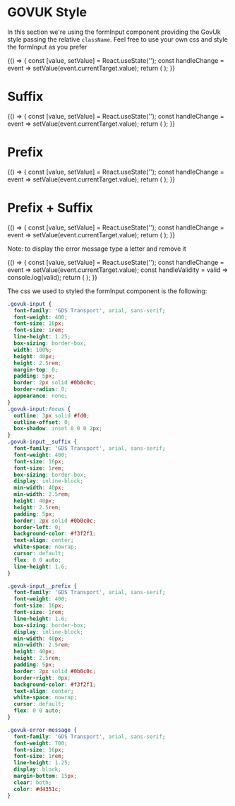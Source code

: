 
<Meta title="DCXLibrary/Form/Input/Styled" component={FormInput} />

# GOVUK Style

In this section we're using the formInput component providing the GovUk style passing the relative `className`. Feel free to use your own css and style the formInput as you prefer

<Canvas>
  <Story name="basic">
    {() => {
      const [value, setValue] = React.useState('');
      const handleChange = event => setValue(event.currentTarget.value);
      return (
        <FormInput
          name="text"
          type="text"
          inputProps={{ className: 'govuk-input' }}
          value={value}
          onChange={handleChange}
          ariaLabel="standard-input"
        />
      );
    }}
  </Story>
</Canvas>

# Suffix

<Canvas>
  <Story name="suffix">
    {() => {
      const [value, setValue] = React.useState('');
      const handleChange = event => setValue(event.currentTarget.value);
      return (
        <FormInput
          name="text0"
          type="text"
          inputClassName="govuk-input"
          value={value}
          onChange={handleChange}
          suffix={{
            properties: {
              className: "govuk-input__suffix",
              'aria-hidden': "true"
            },
            content: 'kg'
          }}
          ariaLabel="standard-input-suffix"
        />
      );
    }}
  </Story>
</Canvas>

# Prefix

<Canvas>
  <Story name="prefix">
    {() => {
      const [value, setValue] = React.useState('');
      const handleChange = event => setValue(event.currentTarget.value);
      return (
        <FormInput
          name="text2"
          type="text"
          inputClassName="govuk-input"
          value={value}
          onChange={handleChange}
          prefix={{
            properties: {
              className: "govuk-input__suffix",
              'aria-hidden': "true"
            },
            content: '£'
          }}
          aria-label="standard-input-pre-post-fix"
        />
      );
    }}
  </Story>
</Canvas>

# Prefix + Suffix

<Canvas>
  <Story name="prefix+suffix">
    {() => {
      const [value, setValue] = React.useState('');
      const handleChange = event => setValue(event.currentTarget.value);
      return (
        <FormInput
          name="text2"
          type="text"
          inputClassName="govuk-input"
          value={value}
          onChange={handleChange}
          suffix={{
            properties: {
              className: "govuk-input__suffix",
              'aria-hidden': "true"
            },
            content: 'per item'
          }}
          prefix={{
            properties: {
              className: "govuk-input__suffix",
              'aria-hidden': "true"
            },
            content: '£'
          }}
          aria-label="standard-input-pre-post-fix"
        />
      );
    }}
  </Story>
</Canvas>

Note: to display the error message type a letter and remove it

<Canvas>
  <Story name="error-message">
    {() => {
      const [value, setValue] = React.useState('');
      const handleChange = event => setValue(event.currentTarget.value);
      const handleValidity = valid => console.log(valid);
      return (
        <FormInput
          name="text3"
          type="text"
          value={value}
          onChange={handleChange}
          isValid={handleValidity}
          inputClassName="govuk-input"
          errorProps={{
            className: 'govuk-error-message',
          }}
          validation={{
            rule: {
              type: 'string',
              minLength: 1,
            },
            message: 'Enter an event name',
          }}
          errorMessage={{
            className: 'govuk-error-message',
          }}
          errorPosition="top"
          aria-label="standard-input-validation"
        />
      );
    }}
  </Story>
</Canvas>

The css we used to styled the formInput component is the following:

```css
.govuk-input {
  font-family: 'GDS Transport', arial, sans-serif;
  font-weight: 400;
  font-size: 16px;
  font-size: 1rem;
  line-height: 1.25;
  box-sizing: border-box;
  width: 100%;
  height: 40px;
  height: 2.5rem;
  margin-top: 0;
  padding: 5px;
  border: 2px solid #0b0c0c;
  border-radius: 0;
  appearance: none;
}
.govuk-input:focus {
  outline: 3px solid #fd0;
  outline-offset: 0;
  box-shadow: inset 0 0 0 2px;
}
.govuk-input__suffix {
  font-family: 'GDS Transport', arial, sans-serif;
  font-weight: 400;
  font-size: 16px;
  font-size: 1rem;
  box-sizing: border-box;
  display: inline-block;
  min-width: 40px;
  min-width: 2.5rem;
  height: 40px;
  height: 2.5rem;
  padding: 5px;
  border: 2px solid #0b0c0c;
  border-left: 0;
  background-color: #f3f2f1;
  text-align: center;
  white-space: nowrap;
  cursor: default;
  flex: 0 0 auto;
  line-height: 1.6;
}

.govuk-input__prefix {
  font-family: 'GDS Transport', arial, sans-serif;
  font-weight: 400;
  font-size: 16px;
  font-size: 1rem;
  line-height: 1.6;
  box-sizing: border-box;
  display: inline-block;
  min-width: 40px;
  min-width: 2.5rem;
  height: 40px;
  height: 2.5rem;
  padding: 5px;
  border: 2px solid #0b0c0c;
  border-right: 0px;
  background-color: #f3f2f1;
  text-align: center;
  white-space: nowrap;
  cursor: default;
  flex: 0 0 auto;
}

.govuk-error-message {
  font-family: 'GDS Transport', arial, sans-serif;
  font-weight: 700;
  font-size: 16px;
  font-size: 1rem;
  line-height: 1.25;
  display: block;
  margin-bottom: 15px;
  clear: both;
  color: #d4351c;
}
```

<Props of={FormInput} />
